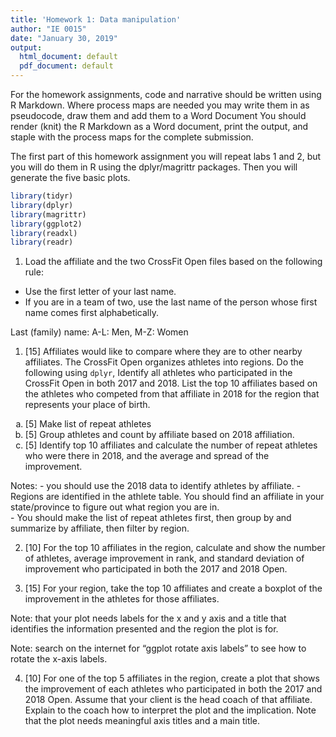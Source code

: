 ```yaml
---
title: 'Homework 1: Data manipulation'
author: "IE 0015"
date: "January 30, 2019"
output:
  html_document: default
  pdf_document: default
---
```


For the homework assignments, code and narrative should be written using R Markdown. Where process maps are needed you may write them in as pseudocode, draw them and add them to a Word Document You should render (knit) the R Markdown as a Word document, print the output, and staple with the process maps for the complete submission.

The first part of this homework assignment you will repeat labs 1 and 2, but you will do them in R using the dplyr/magrittr packages. Then you will generate the five basic plots.

```r
library(tidyr)
library(dplyr)
library(magrittr)
library(ggplot2)
library(readxl)
library(readr)
```



1. Load the affiliate and the two CrossFit Open files based on the following rule:

-  Use the first letter of your last name. 
-  If you are in a team of two, use the last name of the person whose first name comes first alphabetically.

Last (family) name:  A-L: Men,  M-Z: Women



1. [15] Affiliates would like to compare where they are to other nearby affiliates.  The CrossFit Open organizes athletes into regions.  Do the following using `dplyr`, 
Identify all athletes who participated in the CrossFit Open in both 2017 and 2018.  List the top 10 affiliates based on the athletes who competed from that affiliate in 2018 for the region that represents your place of birth. 

a. [5] Make list of repeat athletes
b. [5] Group athletes and count by affiliate based on 2018 affiliation.
c. [5] Identify top 10 affiliates and calculate the number of repeat athletes who were there in 2018, and the average and spread of the improvement.


Notes: 
    -  you should use the 2018 data to identify athletes by affiliate. 
    -  Regions are identified in the athlete table. You should find an affiliate in your state/province to figure out what region you are in.  
    -  You should make the list of repeat athletes first, then group by and summarize by affiliate, then filter by region.
    



2. [10] For the top 10 affiliates in the region, calculate and show the number of athletes, average improvement in rank, and standard deviation of improvement who participated in  both the 2017 and 2018 Open.  


3.  [15] For your region, take the top 10 affiliates and create a boxplot of the improvement in the athletes for those affiliates.  

Note: that your plot needs labels for the x and y axis and a title that identifies the information presented and the region the plot is for.

Note: search on the internet for "ggplot rotate axis labels" to see how to rotate the x-axis labels.


4. [10]  For one of the top 5 affiliates in the region, create a plot that shows the improvement of each athletes who participated in both the 2017 and 2018 Open.  Assume that your client is the head coach of that affiliate.  Explain to the coach how to interpret the plot and the implication.  Note that the plot needs meaningful axis titles and a main title. 

